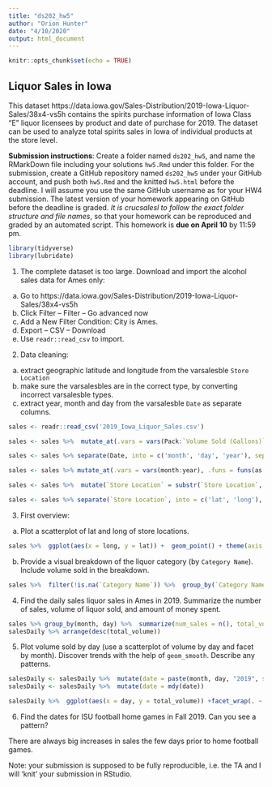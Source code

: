 ```yaml
---
title: "ds202_hw5"
author: "Orion Hunter"
date: "4/10/2020"
output: html_document
---
```


```r
knitr::opts_chunk$set(echo = TRUE)
```

## Liquor Sales in Iowa

This dataset https://data.iowa.gov/Sales-Distribution/2019-Iowa-Liquor-Sales/38x4-vs5h contains the spirits purchase information of Iowa Class “E” liquor licensees by product and date of purchase for 2019. The dataset can be used to analyze total spirits sales in Iowa of individual products at the store level.

**Submission instructions**: Create a folder named `ds202_hw5`, and name the RMarkDown file including your solutions `hw5.Rmd` under this folder. For the submission, create a GitHub repository named `ds202_hw5` under your GitHub account, and push both `hw5.Rmd` and the knitted `hw5.html` before the deadline. I will assume you use the same GitHub username as for your HW4 submission. The latest version of your homework appearing on GitHub before the deadline is graded. *It is crucsalesl to follow the exact folder structure and file names*, so that your homework can be reproduced and graded by an automated script. This homework is **due on April 10** by 11:59 pm.
```r
library(tidyverse)
library(lubridate)
```

1. The complete dataset is too large. Download and import the alcohol sales data for Ames only: 

  a. Go to https://data.iowa.gov/Sales-Distribution/2019-Iowa-Liquor-Sales/38x4-vs5h
  b. Click Filter -- Filter -- Go advanced now
  c. Add a New Filter Condition: City is Ames.
  d. Export -- CSV -- Download
  e. Use `readr::read_csv` to import.
  
2. Data cleaning: 
  a. extract geographic latitude and longitude from the varsalesble `Store Location`
  b. make sure the varsalesbles are in the correct type, by converting incorrect varsalesble types.
  c. extract year, month and day from the varsalesble `Date` as separate columns.
  
```r
sales <- readr::read_csv('2019_Iowa_Liquor_Sales.csv')
```

```r
sales <- sales %>%  mutate_at(.vars = vars(Pack:`Volume Sold (Gallons)`),.funs = funs(as.numeric))
```

```r
sales <- sales %>% separate(Date, into = c('month', 'day', 'year'), sep = "/")
```

```r
sales <- sales %>% mutate_at(.vars = vars(month:year), .funs = funs(as.numeric))
```

```r
sales <- sales %>%  mutate(`Store Location` = substr(`Store Location`, 8, nchar(`Store Location`) - 1))
```

```r
sales <- sales %>% separate(`Store Location`, into = c('lat', 'long'), sep = ' ')
```

3. First overview:
  a. Plot a scatterplot of lat and long of store locations.
  
```r
sales %>%  ggplot(aes(x = long, y = lat)) +  geom_point() + theme(axis.title = element_blank(), axis.text = element_blank())
```

  
  b. Provide a visual breakdown of the liquor category (by `Category Name`). Include volume sold in the breakdown.

```r
sales %>%  filter(!is.na(`Category Name`)) %>%  group_by(`Category Name`) %>% summarize(volume = sum(`Volume Sold (Gallons)`)) %>%  ggplot(aes(x = `Category Name`, y = volume)) +  geom_bar(stat = "identity") +  coord_flip() +  theme(axis.text.y = element_text(size = 6))
```

  
4. Find the daily sales liquor sales in Ames in 2019. Summarize the number of sales, volume of liquor sold, and amount of money spent.

```r
sales %>% group_by(month, day) %>%  summarize(num_sales = n(), total_volume = sum(`Volume Sold (Gallons)`),total_money = sum(`Sale (Dollars)`)) -> salesDaily 
salesDaily %>% arrange(desc(total_volume))
```


5. Plot volume sold by day (use a scatterplot of volume by day and facet by month). Discover trends with the help of `geom_smooth`. Describe any patterns.


```r
salesDaily <- salesDaily %>%  mutate(date = paste(month, day, "2019", sep = "/"))
salesDaily <- salesDaily %>%  mutate(date = mdy(date))
```

```r
salesDaily %>%  ggplot(aes(x = day, y = total_volume)) +facet_wrap(. ~ month) + geom_point() + geom_smooth() + ylim(0, 6000)
```


6. Find the dates for ISU football home games in Fall 2019. Can you see a pattern? 

There are always big increases in sales the few days prior to home football games.

Note: your submission is supposed to be fully reproducible, i.e. the TA and I will 'knit' your submission in RStudio. 